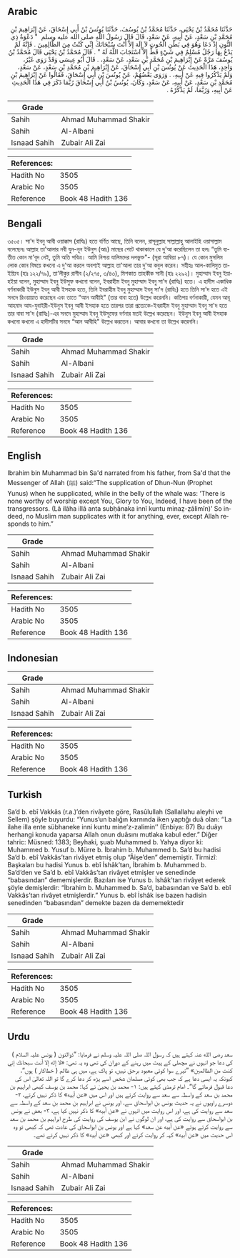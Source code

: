 ## Arabic


<div dir="rtl" lang="ar" style={{fontSize:'larger',backgroundColor:'#f8f9fa',padding:20}}>
حَدَّثَنَا مُحَمَّدُ بْنُ يَحْيَى، حَدَّثَنَا مُحَمَّدُ بْنُ يُوسُفَ، حَدَّثَنَا يُونُسُ بْنُ أَبِي إِسْحَاقَ، عَنْ إِبْرَاهِيمَ بْنِ مُحَمَّدِ بْنِ سَعْدٍ، عَنْ أَبِيهِ، عَنْ سَعْدٍ، قَالَ قَالَ رَسُولُ اللَّهِ صلى الله عليه وسلم ‏ "‏ دَعْوَةُ ذِي النُّونِ إِذْ دَعَا وَهُوَ فِي بَطْنِ الْحُوتِ لاَ إِلَهَ إِلاَّ أَنْتَ سُبْحَانَكَ إِنِّي كُنْتُ مِنَ الظَّالِمِينَ ‏.‏ فَإِنَّهُ لَمْ يَدْعُ بِهَا رَجُلٌ مُسْلِمٌ فِي شَيْءٍ قَطُّ إِلاَّ اسْتَجَابَ اللَّهُ لَهُ ‏"‏ ‏.‏ قَالَ مُحَمَّدُ بْنُ يَحْيَى قَالَ مُحَمَّدُ بْنُ يُوسُفَ مَرَّةً عَنْ إِبْرَاهِيمَ بْنِ مُحَمَّدِ بْنِ سَعْدٍ، عَنْ سَعْدٍ، ‏.‏ قَالَ أَبُو عِيسَى وَقَدْ رَوَى غَيْرُ، وَاحِدٍ، هَذَا الْحَدِيثَ عَنْ يُونُسَ بْنِ أَبِي إِسْحَاقَ، عَنْ إِبْرَاهِيمَ بْنِ مُحَمَّدِ بْنِ سَعْدٍ، عَنْ سَعْدٍ، وَلَمْ يَذْكُرُوا فِيهِ عَنْ أَبِيهِ، ‏.‏ وَرَوَى بَعْضُهُمْ، عَنْ يُونُسَ بْنِ أَبِي إِسْحَاقَ، فَقَالُوا عَنْ إِبْرَاهِيمَ بْنِ مُحَمَّدِ بْنِ سَعْدٍ، عَنْ أَبِيهِ، عَنْ سَعْدٍ، وَكَانَ، يُونُسُ بْنُ أَبِي إِسْحَاقَ رُبَّمَا ذَكَرَ فِي هَذَا الْحَدِيثِ عَنْ أَبِيهِ، وَرُبَّمَا، لَمْ يَذْكُرْهُ ‏.‏
</div>
<div style={{backgroundColor:'#f8f9fa',padding:20, marginBottom: 10}}><table> <thead> <tr> <th>Grade</th> <th></th> </tr> </thead> <tbody> <tr><td>Sahih</td><td>Ahmad Muhammad Shakir</td></tr><tr><td>Sahih</td><td>Al-Albani</td></tr><tr><td>Isnaad Sahih</td><td>Zubair Ali Zai</td></tr></tbody></table><table> <thead> <tr> <th>References:</th> <th></th> </tr> </thead> <tbody><tr><td>Hadith No</td><td>3505</td></tr><tr><td>Arabic No</td><td>3505</td></tr><tr><td>Reference</td><td>Book 48 Hadith 136</td></tr></tbody></table></div>

## Bengali


<div dir="ltr" lang="bn" style={{fontSize:'larger',backgroundColor:'#f8f9fa',padding:20}}>
৩৫০৫। সা'দ ইবনু আবী ওয়াক্কাস (রাযিঃ) হতে বর্ণিত আছে, তিনি বলেন, রাসূলুল্লাহ সাল্লাল্লাহু আলাইহি ওয়াসাল্লাম বলেছেনঃ আল্লাহ তা'আলার নবী যুন-নূন ইউনুস (আঃ) মাছের পেটে থাকাকালে যে দু'আ করেছিলেন তা হলঃ “তুমি ব্যতীত কোন মা'বূদ নেই, তুমি অতি পবিত্র। আমি নিশ্চয় যালিমদের দলভুক্ত"- (সূরা আম্বিয়া ৮৭)। যে কোন মুসলিম লোক কোন বিষয়ে কখনো এ দু'আ করলে অবশ্যই আল্লাহ তা'আলা তার দু'আ কবুল করেন। সহীহঃ আল-কালিমুত তাইয়্যিব (হাঃ ১২২/৭৯), তা’লীকুর রাগীব (২/২৭৫, ৩/৪৩), মিশকাত তাহকীক সানী (হাঃ ২২৯২)। মুহাম্মাদ ইবনু ইয়াহইয়া বলেন, মুহাম্মাদ ইবনু ইউসুফ কখনো বলেন, ইবরাহীম ইবনু মুহাম্মাদ ইবনু সা'দ (রাযিঃ) হতে। এ হাদীস একাধিক বর্ণনাকারী ইউনুস ইবনু আবী ইসহাক হতে, তিনি ইবরাহীম ইবনু মুহাম্মাদ ইবনু সা'দ (রাযিঃ) হতে তিনি সা'দ হতে এই সনদে রিওয়ায়াত করেছেন এবং তাতে “আন আবীহি" (তার বাবা হতে) উল্লেখ করেননি। কতিপয় বর্ণনাকারী, যেমন আবূ আহমাদ আয-যুবাইরী-ইউনুস ইবনু আবী ইসহাক হতে তারপর তারা প্রত্যেকে-ইবরাহীম ইবনু মুহাম্মাদ ইবনু সা'দ হতে তার বাবা সা'দ (রাযিঃ)-এর সনদে মুহাম্মাদ ইবনু ইউসুফের বর্ণনার মতই উল্লেখ করেছেন। ইউনুস ইবনু আবী ইসহাক কখনো কখনো এ হাদীসটির সনদে “আন আবীহি" উল্লেখ করতেন। আবার কখনো তা উল্লেখ করেননি।
</div>
<div style={{backgroundColor:'#f8f9fa',padding:20, marginBottom: 10}}><table> <thead> <tr> <th>Grade</th> <th></th> </tr> </thead> <tbody> <tr><td>Sahih</td><td>Ahmad Muhammad Shakir</td></tr><tr><td>Sahih</td><td>Al-Albani</td></tr><tr><td>Isnaad Sahih</td><td>Zubair Ali Zai</td></tr></tbody></table><table> <thead> <tr> <th>References:</th> <th></th> </tr> </thead> <tbody><tr><td>Hadith No</td><td>3505</td></tr><tr><td>Arabic No</td><td>3505</td></tr><tr><td>Reference</td><td>Book 48 Hadith 136</td></tr></tbody></table></div>

## English


<div dir="ltr" lang="en" style={{fontSize:'larger',backgroundColor:'#f8f9fa',padding:20}}>
Ibrahim bin Muhammad bin Sa'd narrated from his father, from Sa'd that the Messenger of Allah (ﷺ) said:“The supplication of Dhun-Nun (Prophet Yunus) when he supplicated, while in the belly of the whale was: ‘There is none worthy of worship except You, Glory to You, Indeed, I have been of the transgressors. (Lā ilāha illā anta subḥānaka innī kuntu minaẓ-ẓālimīn)’ So indeed, no Muslim man supplicates with it for anything, ever, except Allah responds to him.”
</div>
<div style={{backgroundColor:'#f8f9fa',padding:20, marginBottom: 10}}><table> <thead> <tr> <th>Grade</th> <th></th> </tr> </thead> <tbody> <tr><td>Sahih</td><td>Ahmad Muhammad Shakir</td></tr><tr><td>Sahih</td><td>Al-Albani</td></tr><tr><td>Isnaad Sahih</td><td>Zubair Ali Zai</td></tr></tbody></table><table> <thead> <tr> <th>References:</th> <th></th> </tr> </thead> <tbody><tr><td>Hadith No</td><td>3505</td></tr><tr><td>Arabic No</td><td>3505</td></tr><tr><td>Reference</td><td>Book 48 Hadith 136</td></tr></tbody></table></div>

## Indonesian


<div dir="ltr" lang="id" style={{fontSize:'larger',backgroundColor:'#f8f9fa',padding:20}}>

</div>
<div style={{backgroundColor:'#f8f9fa',padding:20, marginBottom: 10}}><table> <thead> <tr> <th>Grade</th> <th></th> </tr> </thead> <tbody> <tr><td>Sahih</td><td>Ahmad Muhammad Shakir</td></tr><tr><td>Sahih</td><td>Al-Albani</td></tr><tr><td>Isnaad Sahih</td><td>Zubair Ali Zai</td></tr></tbody></table><table> <thead> <tr> <th>References:</th> <th></th> </tr> </thead> <tbody><tr><td>Hadith No</td><td>3505</td></tr><tr><td>Arabic No</td><td>3505</td></tr><tr><td>Reference</td><td>Book 48 Hadith 136</td></tr></tbody></table></div>

## Turkish


<div dir="ltr" lang="tr" style={{fontSize:'larger',backgroundColor:'#f8f9fa',padding:20}}>
Sa’d b. ebî Vakkâs (r.a.)’den rivâyete göre, Rasûlullah (Sallallahu aleyhi ve Sellem) şöyle buyurdu: “Yunus’un balığın karnında iken yaptığı duâ olan: ‘’La ilahe illa ente sübhaneke inni kuntu mine’z-zalimin’’ (Enbiya: 87) Bu duâyı herhangi konuda yaparsa Allah onun duâsını mutlaka kabul eder.” Diğer tahric: Müsned: 1383; Beyhaki, şuab Muhammed b. Yahya diyor ki: Muhammed b. Yusuf b. Mürre b. İbrahim b. Muhammed b. Sa’d bu hadisi Sa’d b. ebî Vakkâs’tan rivâyet etmiş olup “Âişe’den” dememiştir. Tirmizî: Başkaları bu hadisi Yunus b. ebî İshâk’tan, İbrahim b. Muhammed b. Sa’d’den ve Sa’d b. ebî Vakkâs’tan rivâyet etmişler ve senedinde “babasından” dememişlerdir. Bazıları ise Yunus b. İshâk’tan rivâyet ederek şöyle demişlerdir: “İbrahim b. Muhammed b. Sa’d, babasından ve Sa’d b. ebî Vakkâs’tan rivâyet etmişlerdir.” Yunus b. ebî İshâk ise bazen hadisin senedinden “babasından” demekte bazen da dememektedir
</div>
<div style={{backgroundColor:'#f8f9fa',padding:20, marginBottom: 10}}><table> <thead> <tr> <th>Grade</th> <th></th> </tr> </thead> <tbody> <tr><td>Sahih</td><td>Ahmad Muhammad Shakir</td></tr><tr><td>Sahih</td><td>Al-Albani</td></tr><tr><td>Isnaad Sahih</td><td>Zubair Ali Zai</td></tr></tbody></table><table> <thead> <tr> <th>References:</th> <th></th> </tr> </thead> <tbody><tr><td>Hadith No</td><td>3505</td></tr><tr><td>Arabic No</td><td>3505</td></tr><tr><td>Reference</td><td>Book 48 Hadith 136</td></tr></tbody></table></div>

## Urdu


<div dir="rtl" lang="ur" style={{fontSize:'larger',backgroundColor:'#f8f9fa',padding:20}}>
سعد رضی الله عنہ کہتے ہیں کہ رسول اللہ صلی اللہ علیہ وسلم نے فرمایا: ”ذوالنون ( یونس علیہ السلام ) کی دعا جو انہوں نے مچھلی کے پیٹ میں رہنے کے دوران کی تھی وہ یہ تھی: «لا إله إلا أنت سبحانك إني كنت من الظالمين» ”تیرے سوا کوئی معبود برحق نہیں، تو پاک ہے، میں ہی ظالم ( خطاکار ) ہوں“، کیونکہ یہ ایسی دعا ہے کہ جب بھی کوئی مسلمان شخص اسے پڑھ کر دعا کرے گا تو اللہ تعالیٰ اس کی دعا قبول فرمائے گا“۔ امام ترمذی کہتے ہیں: ۱- محمد بن یحییٰ نے کہا: محمد بن یوسف کبھی ابراہیم بن محمد بن سعد کے واسطہ سے سعد سے روایت کرتے ہیں اور اس میں «عن أبيه» کا ذکر نہیں کرتے، ۲- دوسرے راویوں نے یہ حدیث یونس بن ابواسحاق سے، اور یونس نے ابراہیم بن محمد بن سعد کے واسطہ سے سعد سے روایت کی ہے، اور اس روایت میں انہوں نے «عن أبيه» کا ذکر نہیں کیا ہے، ۳- بعض نے یونس بن ابواسحاق سے روایت کی ہے، اور ان لوگوں نے ابن یوسف کی روایت کی طرح ابراہیم بن محمد بن سعد سے روایت کرتے ہوئے «عن أبيه عن سعد» کہا ہے اور یونس بن ابواسحاق کی عادت تھی کہ کبھی تو وہ اس حدیث میں «عن أبيه» کہہ کر روایت کرتے اور کبھی «عن أبيه» کا ذکر نہیں کرتے تھے۔
</div>
<div style={{backgroundColor:'#f8f9fa',padding:20, marginBottom: 10}}><table> <thead> <tr> <th>Grade</th> <th></th> </tr> </thead> <tbody> <tr><td>Sahih</td><td>Ahmad Muhammad Shakir</td></tr><tr><td>Sahih</td><td>Al-Albani</td></tr><tr><td>Isnaad Sahih</td><td>Zubair Ali Zai</td></tr></tbody></table><table> <thead> <tr> <th>References:</th> <th></th> </tr> </thead> <tbody><tr><td>Hadith No</td><td>3505</td></tr><tr><td>Arabic No</td><td>3505</td></tr><tr><td>Reference</td><td>Book 48 Hadith 136</td></tr></tbody></table></div>